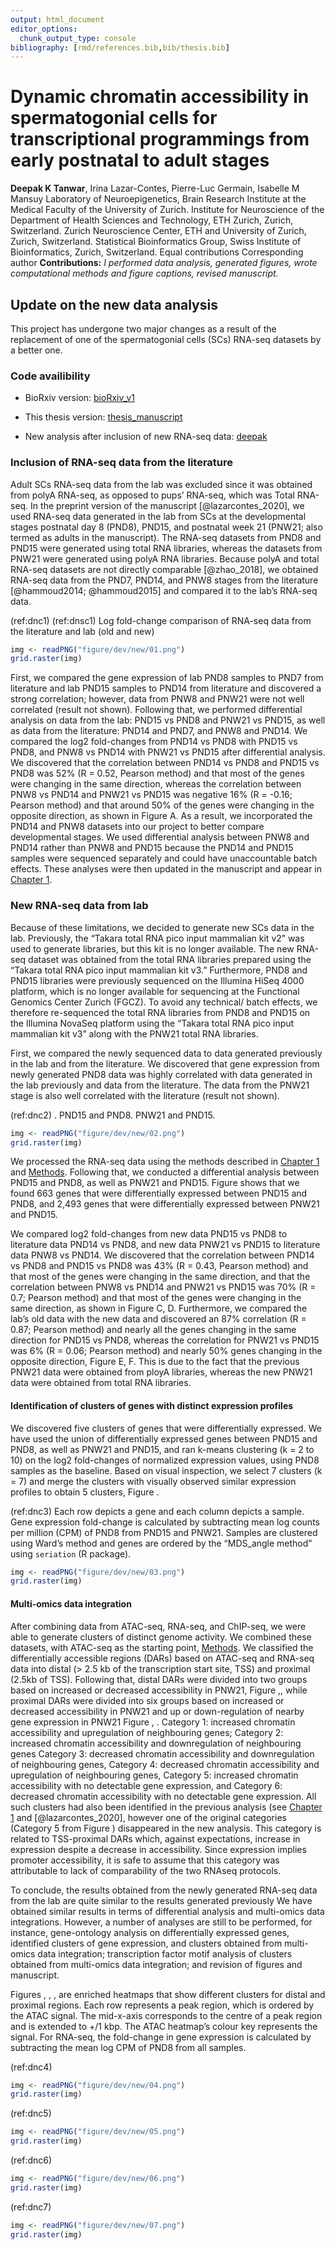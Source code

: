 ```yaml
---
output: html_document
editor_options: 
  chunk_output_type: console
bibliography: [rmd/references.bib,bib/thesis.bib]
---
```


# Dynamic chromatin accessibility in spermatogonial cells for transcriptional programmings from early postnatal to adult stages {#chapter1}

**Deepak K Tanwar**\textsuperscript{1,2,3,$\dagger$}, Irina
Lazar-Contes\textsuperscript{1,2,3,$\dagger$}, Pierre-Luc
Germain\textsuperscript{1,2,3,4}, Isabelle M
Mansuy\textsuperscript{1,2,3,\#}\newline \newline
\textsuperscript{1}Laboratory of Neuroepigenetics, Brain Research
Institute at the Medical Faculty of the University of Zurich. \newline
\textsuperscript{2}Institute for Neuroscience of the Department of
Health Sciences and Technology, ETH Zurich, Zurich, Switzerland.\newline
\textsuperscript{3}Zurich Neuroscience Center, ETH and University of
Zurich, Zurich, Switzerland. \newline \textsuperscript{4}Statistical
Bioinformatics Group, Swiss Institute of Bioinformatics, Zurich,
Switzerland. \newline \newline \textsuperscript{$\dagger$}Equal
contributions \newline\newline \textsuperscript{\#}Corresponding
author \newline\newline 
__Contributions:__ *I performed data analysis, generated figures, wrote computational methods and figure captions, revised manuscript.*

\newpage

## Update on the new data analysis

This project has undergone two major changes as a result of the
replacement of one of the spermatogonial cells (SCs) RNA-seq datasets by
a better one.

### Code availibility

-   BioRxiv version:
    [bioRxiv_v1](https://github.com/mansuylab/SC_postnatal_adult/tree/bioRxiv_v1)

-   This thesis version:
    [thesis_manuscript](https://github.com/mansuylab/SC_postnatal_adult/tree/thesis_manuscript)

-   New analysis after inclusion of new RNA-seq data:
    [deepak](https://github.com/mansuylab/SC_postnatal_adult/tree/deepak)

### Inclusion of RNA-seq data from the literature

Adult SCs RNA-seq data from the lab was excluded since it was obtained
from polyA RNA-seq, as opposed to pups' RNA-seq, which was Total
RNA-seq. In the preprint version of the manuscript [@lazarcontes_2020],
we used RNA-seq data generated in the lab from SCs at the developmental
stages postnatal day 8 (PND8), PND15, and postnatal week 21 (PNW21; also
termed as adults in the manuscript). The RNA-seq datasets from PND8 and
PND15 were generated using total RNA libraries, whereas the datasets
from PNW21 were generated using polyA RNA libraries. Because polyA and
total RNA-seq datasets are not directly comparable [@zhao_2018], we
obtained RNA-seq data from the PND7, PND14, and PNW8 stages from the
literature [@hammoud2014; @hammoud2015] and compared it to the lab's
RNA-seq data.

(ref:dnc1) \textbf{Log\textsubscript{2} fold-change comparison of RNA-seq data from the literature and lab (old and new).}
(ref:dnsc1) Log\textsubscript{2} fold-change comparison of RNA-seq data
from the literature and lab (old and new)

```r
img <- readPNG("figure/dev/new/01.png")
grid.raster(img)
```

First, we compared the gene expression of lab PND8 samples to PND7 from
literature and lab PND15 samples to PND14 from literature and discovered
a strong correlation; however, data from PNW8 and PNW21 were not well
correlated (result not shown). Following that, we performed differential
analysis on data from the lab: PND15 vs PND8 and PNW21 vs PND15, as well
as data from the literature: PND14 and PND7, and PNW8 and PND14. We
compared the log2 fold-changes from PND14 vs PND8 with PND15 vs PND8,
and PNW8 vs PND14 with PNW21 vs PND15 after differential analysis. We
discovered that the correlation between PND14 vs PND8 and PND15 vs PND8
was 52% (R = 0.52, Pearson method) and that most of the genes were
changing in the same direction, whereas the correlation between PNW8 vs
PND14 and PNW21 vs PND15 was negative 16% (R = -0.16; Pearson method)
and that around 50% of the genes were changing in the opposite
direction, as shown in Figure \ref{fig:dn1}A. As a result, we incorporated the PND14
and PNW8 datasets into our project to better compare developmental
stages. We used differential analysis between PNW8 and PND14 rather than
PNW8 and PND15 because the PND14 and PND15 samples were sequenced
separately and could have unaccountable batch effects. These analyses
were then updated in the manuscript and appear in [Chapter
1](\#chapter1).

### New RNA-seq data from lab

Because of these limitations, we decided to generate new SCs data in the
lab. Previously, the "Takara total RNA pico input mammalian kit v2" was
used to generate libraries, but this kit is no longer available. The new
RNA-seq dataset was obtained from the total RNA libraries prepared using
the "Takara total RNA pico input mammalian kit v3." Furthermore, PND8
and PND15 libraries were previously sequenced on the Illumina HiSeq 4000
platform, which is no longer available for sequencing at the Functional
Genomics Center Zurich (FGCZ). To avoid any technical/ batch effects, we
therefore re-sequenced the total RNA libraries from PND8 and PND15 on
the Illumina NovaSeq platform using the "Takara total RNA pico input
mammalian kit v3" along with the PNW21 total RNA libraries.

First, we compared the newly sequenced data to data generated previously
in the lab and from the literature. We discovered that gene expression
from newly generated PND8 data was highly correlated with data generated
in the lab previously and data from the literature. The data from the
PNW21 stage is also well correlated with the literature (result not
shown).

(ref:dnc2) \textbf{Volcano plot of differentially expressed genes (adjusted \textit{P} $\leq$ 0.05 and absolute Log\textsubscript{2}FC $\geq$ 1)}.\newline
\textbf{A:} PND15 and PND8. \newline \textbf{B:} PNW21 and PND15.

```r
img <- readPNG("figure/dev/new/02.png")
grid.raster(img)
```

We processed the RNA-seq data using the methods described in [Chapter
1](\#chapter1)
and [Methods](#methods). Following that, we conducted a differential analysis
between PND15 and PND8, as well as PNW21 and PND15. Figure \ref{fig:dn2} shows that
we found 663 genes that were differentially expressed between PND15 and
PND8, and 2,493 genes that were differentially expressed between PNW21
and PND15.

We compared log2 fold-changes from new data PND15 vs PND8 to literature
data PND14 vs PND8, and new data PNW21 vs PND15 to literature data PNW8
vs PND14. We discovered that the correlation between PND14 vs PND8 and
PND15 vs PND8 was 43% (R = 0.43, Pearson method) and that most of the
genes were changing in the same direction, and that the correlation
between PNW8 vs PND14 and PNW21 vs PND15 was 70% (R = 0.7; Pearson
method) and that most of the genes were changing in the same direction,
as shown in Figure \ref{fig:dn1}C, \ref{fig:dn1}D. Furthermore, we compared the lab's old data
with the new data and discovered an 87% correlation (R = 0.87; Pearson
method) and nearly all the genes changing in the same direction for
PND15 vs PND8, whereas the correlation for PNW21 vs PND15 was 6% (R =
0.06; Pearson method) and nearly 50% genes changing in the opposite
direction, Figure \ref{fig:dn1}E, \ref{fig:dn1}F. This is due to the fact that the previous
PNW21 data were obtained from ployA libraries, whereas the new PNW21
data were obtained from total RNA libraries.

#### Identification of clusters of genes with distinct expression profiles

We discovered five clusters of genes that were differentially expressed.
We have used the union of differentially expressed genes between PND15
and PND8, as well as PNW21 and PND15, and ran k-means clustering (k = 2
to 10) on the log2 fold-changes of normalized expression values, using
PND8 samples as the baseline. Based on visual inspection, we select 7
clusters (k = 7) and merge the clusters with visually observed similar
expression profiles to obtain 5 clusters, Figure \ref{fig:dn3}.

(ref:dnc3) \textbf{K-means clustering (k = 5) of genes with differential expression in postnatal versus adult spermatogonial cells.}
Each row depicts a gene and each column depicts a sample. Gene
expression fold-change is calculated by subtracting mean
log\textsubscript{2} counts per million (CPM) of PND8 from PND15 and
PNW21. Samples are clustered using Ward's method and genes are ordered
by the "MDS_angle method" using `seriation` (R package).

```r
img <- readPNG("figure/dev/new/03.png")
grid.raster(img)
```

#### Multi-omics data integration

After combining data from ATAC-seq, RNA-seq, and ChIP-seq, we were able
to generate clusters of distinct genome activity. We combined these
datasets, with ATAC-seq as the starting point, [Methods](#methods). We classified
the differentially accessible regions (DARs) based on ATAC-seq and
RNA-seq data into distal (\> 2.5 kb of the transcription start site,
TSS) and proximal (2.5kb of TSS). Following that, distal DARs were
divided into two groups based on increased or decreased accessibility in
PNW21, Figure \ref{fig:dn4},\ref{fig:dn6}, while proximal DARs were divided into six groups
based on increased or decreased accessibility in PNW21 and up or
down-regulation of nearby gene expression in PNW21 Figure \ref{fig:dn5}, \ref{fig:dn7}.
Category 1: increased chromatin accessibility and upregulation of
neighbouring genes; Category 2: increased chromatin accessibility and
downregulation of neighbouring genes Category 3: decreased chromatin
accessibility and downregulation of neighbouring genes, Category 4:
decreased chromatin accessibility and upregulation of neighbouring
genes, Category 5: increased chromatin accessibility with no detectable
gene expression, and Category 6: decreased chromatin accessibility with
no detectable gene expression. All such clusters had also been
identified in the previous analysis (see [Chapter
1](\#chapter1) and
[@lazarcontes_2020], however one of the original categories (Category 5
from Figure \ref{fig:dn5}) disappeared in the new analysis. This category is related
to TSS-proximal DARs which, against expectations, increase in expression
despite a decrease in accessibility. Since expression implies promoter
accessibility, it is safe to assume that this category was attributable
to lack of comparability of the two RNAseq protocols.

To conclude, the results obtained from the newly generated RNA-seq data
from the lab are quite similar to the results generated previously We
have obtained similar results in terms of differential analysis and
multi-omics data integrations. However, a number of analyses are still
to be performed, for instance, gene-ontology analysis on differentially
expressed genes, identified clusters of gene expression, and clusters
obtained from multi-omics data integration; transcription factor motif
analysis of clusters obtained from multi-omics data integration; and
revision of figures and manuscript.

Figures \ref{fig:dn4}, \ref{fig:dn5}, \ref{fig:dn6}, \ref{fig:dn7} are enriched heatmaps that show different clusters for
distal and proximal regions. Each row represents a peak region, which is
ordered by the ATAC signal. The mid-x-axis corresponds to the centre of
a peak region and is extended to +/1 kbp. The ATAC heatmap's colour key
represents the signal. For RNA-seq, the fold-change in gene expression
is calculated by subtracting the mean log\textsubscript{2} CPM of PND8
from all samples.

(ref:dnc4) \textbf{Enriched heatmap of distal differentially accessible regions.}

```r
img <- readPNG("figure/dev/new/04.png")
grid.raster(img)
```

(ref:dnc5) \textbf{Enriched heatmap of proximal differentially accessible regions.}

```r
img <- readPNG("figure/dev/new/05.png")
grid.raster(img)
```

(ref:dnc6) \textbf{Enriched heatmap of distal differentially accessible regions with ChIP-seq and BS-seq data.}

```r
img <- readPNG("figure/dev/new/06.png")
grid.raster(img)
```

(ref:dnc7) \textbf{Enriched heatmap of proximal differentially accessible regions with ChIP-seq and BS-seq data.}

```r
img <- readPNG("figure/dev/new/07.png")
grid.raster(img)
```
